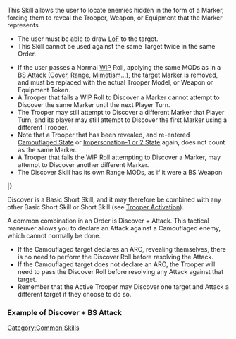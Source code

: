 {{n5-section-common-skills}}


This Skill allows the user to locate enemies hidden in the form of a Marker, forcing them to reveal the Trooper, Weapon, or Equipment that the Marker represents

{{css_skillbox |blueyellow| DISCOVER | BASIC SHORT SKILL / ARO }}
 {{requirements}}
* The user must be able to draw [[LoF]] to the target.
* This Skill cannot be used against the same Target twice in the same Order.
{{effects}}
* If the user passes a Normal [[WIP]] Roll, applying the same MODs as in a [[BS Attack]] ([[Cover]], [[Range]], [[Mimetism]]...), the target Marker is removed, and must be replaced with the actual Trooper Model, or Weapon or Equipment Token.
* A Trooper that fails a WIP Roll to Discover a Marker cannot attempt to Discover the same Marker until the next Player Turn.
* The Trooper may still attempt to Discover a different Marker that Player Turn, and its player may still attempt to Discover the first Marker using a different Trooper.
* Note that a Trooper that has been revealed, and re-entered [[Camouflaged State]] or [[Impersonation State | Impersonation-1 or 2 State]] again, does not count as the same Marker.
* A Trooper that fails the WIP Roll attempting to Discover a Marker, may attempt to Discover another different Marker.
* The Discover Skill has its own Range MODs, as if it were a BS Weapon
{{css_skillbox-end}}


{{n5_weapon_single}}
{{n5_weaponrow|Discover|+3|0|0|0|-3|-3|-6|--|--|--|--|--|[***]}}
|}


{{remember-start}}
Discover is a Basic Short Skill, and it may therefore be combined with any other Basic Short Skill or Short Skill (see [[Trooper Activation]]).
{{remember-end}}


{{important-start}}
A common combination in an Order is Discover + Attack. This tactical maneuver allows you to declare an Attack against a Camouflaged enemy, which cannot normally be done.
* If the Camouflaged target declares an ARO, revealing themselves, there is no need to perform the Discover Roll before resolving the Attack.
* If the Camouflaged target does not declare an ARO, the Trooper will need to pass the Discover Roll before resolving any Attack against that target.
* Remember that the Active Trooper may Discover one target and Attack a different target if they choose to do so.
{{important-end}}


=== Example of Discover + BS Attack ===

{{image | name=n5/eng-discover-flowchart.jpg | style=1024 }}



{{n5-section-common-skills}}


[[Category:Common Skills]]